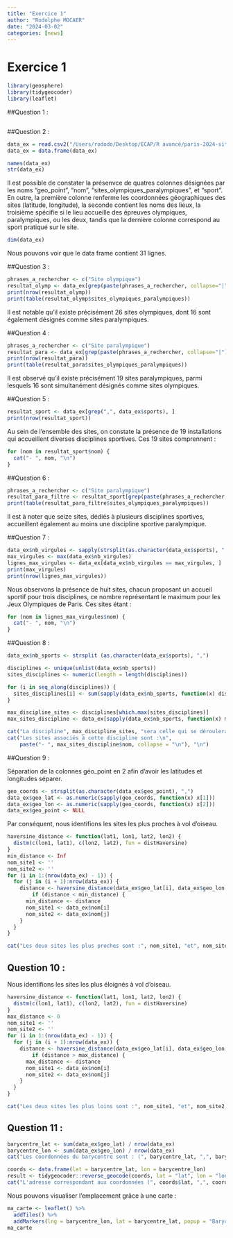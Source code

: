 ```yaml
---
title: "Exercice 1"
author: "Rodolphe MOCAER"
date: "2024-03-02"
categories: [news]
---
```


# Exercice 1

```r
library(geosphere)
library(tidygeocoder)
library(leaflet)

```

##Question 1 :

```r


```

##Question 2 :

```r
data_ex = read.csv2("/Users/rododo/Desktop/ECAP/R avancé/paris-2024-sites-olympiques-et-paralympiques-franciliens.csv")
data_ex = data.frame(data_ex)
```

```r
names(data_ex)
str(data_ex)
```

Il est possible de constater la présenvce de quatres colonnes désignées par les noms "geo_point", "nom", "sites_olympiques_paralympiques", et "sport". En outre, la première colonne renferme les coordonnées géographiques des sites (latitude, longitude), la seconde contient les noms des lieux, la troisième spécifie si le lieu accueille des épreuves olympiques, paralympiques, ou les deux, tandis que la dernière colonne correspond au sport pratiqué sur le site.

```r
dim(data_ex)

```

Nous pouvons voir que le data frame contient 31 lignes.

##Question 3 :

```r
phrases_a_rechercher <- c("Site olympique")
resultat_olymp <- data_ex[grep(paste(phrases_a_rechercher, collapse="|"), data_ex$sites_olympiques_paralympiques), ]
print(nrow(resultat_olymp))
print(table(resultat_olymp$sites_olympiques_paralympiques))
```

Il est notable qu'il existe précisément 26 sites olympiques, dont 16 sont également désignés comme sites paralympiques.

##Question 4 :

```r
phrases_a_rechercher <- c("Site paralympique")
resultat_para <- data_ex[grep(paste(phrases_a_rechercher, collapse="|"), data_ex$sites_olympiques_paralympiques), ]
print(nrow(resultat_para))
print(table(resultat_para$sites_olympiques_paralympiques))
```

Il est observé qu'il existe précisément 19 sites paralympiques, parmi lesquels 16 sont simultanément désignés comme sites olympiques.

##Question 5 :

```r
resultat_sport <- data_ex[grep(",", data_ex$sports), ]
print(nrow(resultat_sport))
```

Au sein de l'ensemble des sites, on constate la présence de 19 installations qui accueillent diverses disciplines sportives. Ces 19 sites comprennent :

```r
for (nom in resultat_sport$nom) {
  cat("- ", nom, "\n")
}
```

##Question 6 :

```r
phrases_a_rechercher <- c("Site paralympique")
resultat_para_filtre <- resultat_sport[grep(paste(phrases_a_rechercher, collapse="|"), resultat_sport$sites_olympiques_paralympiques), ]
print(table(resultat_para_filtre$sites_olympiques_paralympiques))
```

Il est à noter que seize sites, dédiés à plusieurs disciplines sportives, accueillent également au moins une discipline sportive paralympique.

##Question 7 :

```r
data_ex$nb_virgules <- sapply(strsplit(as.character(data_ex$sports), ","), function(x) length(x) - 1)
max_virgules <- max(data_ex$nb_virgules)
lignes_max_virgules <- data_ex[data_ex$nb_virgules == max_virgules, ]
print(max_virgules)
print(nrow(lignes_max_virgules))
```

Nous observons la présence de huit sites, chacun proposant un accueil sportif pour trois disciplines, ce nombre représentant le maximum pour les Jeux Olympiques de Paris. Ces sites étant :

```r
for (nom in lignes_max_virgules$nom) {
  cat("- ", nom, "\n")
}
```

##Question 8 :

```r
data_ex$nb_sports <- strsplit (as.character(data_ex$sports), ",")
```

```r
disciplines <- unique(unlist(data_ex$nb_sports))
sites_disciplines <- numeric(length = length(disciplines))

for (i in seq_along(disciplines)) {
  sites_disciplines[i] <- sum(sapply(data_ex$nb_sports, function(x) disciplines[i] %in% x))
}

max_discipline_sites <- disciplines[which.max(sites_disciplines)]
max_sites_discipline <- data_ex[sapply(data_ex$nb_sports, function(x) max_discipline_sites %in% x),]

```

```r
cat("La discipline", max_discipline_sites, "sera celle qui se déroulera sur le plus grand nombre de sites.", "\n")
cat("Les sites associés à cette discipline sont :\n",
    paste("- ", max_sites_discipline$nom, collapse = "\n"), "\n")
```

##Question 9 :

Séparation de la colonnes géo_point en 2 afin d'avoir les latitudes et longitudes séparer.

```r
geo_coords <- strsplit(as.character(data_ex$geo_point), ",")
data_ex$geo_lat <- as.numeric(sapply(geo_coords, function(x) x[1]))
data_ex$geo_lon <- as.numeric(sapply(geo_coords, function(x) x[2]))
data_ex$geo_point <- NULL
```

Par conséquent, nous identifions les sites les plus proches à vol d'oiseau.

```r
haversine_distance <- function(lat1, lon1, lat2, lon2) {
  distm(c(lon1, lat1), c(lon2, lat2), fun = distHaversine)
}
min_distance <- Inf
nom_site1 <- ''
nom_site2 <- ''
for (i in 1:(nrow(data_ex) - 1)) {
  for (j in (i + 1):nrow(data_ex)) {
    distance <- haversine_distance(data_ex$geo_lat[i], data_ex$geo_lon[i], data_ex$geo_lat[j], data_ex$geo_lon[j])
        if (distance < min_distance) {
      min_distance <- distance
      nom_site1 <- data_ex$nom[i]
      nom_site2 <- data_ex$nom[j]
    }
  }
}
```

```r
cat("Les deux sites les plus proches sont :", nom_site1, "et", nom_site2, "\n")
```

## Question 10 :

Nous identifions les sites les plus éloignés à vol d'oiseau.

```r
haversine_distance <- function(lat1, lon1, lat2, lon2) {
  distm(c(lon1, lat1), c(lon2, lat2), fun = distHaversine)
}
max_distance <- 0
nom_site1 <- ''
nom_site2 <- ''
for (i in 1:(nrow(data_ex) - 1)) {
  for (j in (i + 1):nrow(data_ex)) {
    distance <- haversine_distance(data_ex$geo_lat[i], data_ex$geo_lon[i], data_ex$geo_lat[j], data_ex$geo_lon[j])
        if (distance > max_distance) {
      max_distance <- distance
      nom_site1 <- data_ex$nom[i]
      nom_site2 <- data_ex$nom[j]
    }
  }
}
```

```r
cat("Les deux sites les plus loins sont :", nom_site1, "et", nom_site2, "\n")
```

## Question 11 :

```r
barycentre_lat <- sum(data_ex$geo_lat) / nrow(data_ex)
barycentre_lon <- sum(data_ex$geo_lon) / nrow(data_ex)
cat("Les coordonnées du barycentre sont : (", barycentre_lat, ",", barycentre_lon, ")\n")
```

```r
coords <- data.frame(lat = barycentre_lat, lon = barycentre_lon)
result <- tidygeocoder::reverse_geocode(coords, lat = "lat", lon = "lon", method = "osm")
cat("L'adresse correspondant aux coordonnées (", coords$lat, ",", coords$lon, ") est :\n", result$address, "\n")
```

Nous pouvons visualiser l'emplacement grâce à une carte :

```r
ma_carte <- leaflet() %>%
  addTiles() %>%
  addMarkers(lng = barycentre_lon, lat = barycentre_lat, popup = "Barycentre")
ma_carte
```
